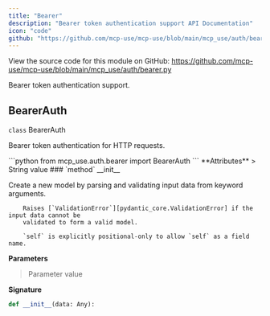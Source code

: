 ```yaml
---
title: "Bearer"
description: "Bearer token authentication support API Documentation"
icon: "code"
github: "https://github.com/mcp-use/mcp-use/blob/main/mcp_use/auth/bearer.py"
---
```



<Callout type="info" title="Source Code">
View the source code for this module on GitHub: <a href='https://github.com/mcp-use/mcp-use/blob/main/mcp_use/auth/bearer.py' target='_blank' rel='noopener noreferrer'>https://github.com/mcp-use/mcp-use/blob/main/mcp_use/auth/bearer.py</a>
</Callout>

Bearer token authentication support.

## BearerAuth

<div>
<RandomGradientBackground className="rounded-lg p-4 w-full h-full rounded-full">
<div className="text-black">
<div className="text-black font-bold text-xl mb-2 mt-8"><code className="!text-black">class</code> BearerAuth</div>

Bearer token authentication for HTTP requests.

</div>
</RandomGradientBackground>
```python
from mcp_use.auth.bearer import BearerAuth
```

<Card type="info">
**Attributes**
>
<ParamField body="token" type="pydantic.types.SecretStr" required="True" >   String value </ParamField>

</Card>

<Card type="info">
### `method` __init__

Create a new model by parsing and validating input data from keyword arguments.

        Raises [`ValidationError`][pydantic_core.ValidationError] if the input data cannot be
        validated to form a valid model.

        `self` is explicitly positional-only to allow `self` as a field name.

**Parameters**
><ParamField body="data" type="Any" required="True" >   Parameter value </ParamField>

**Signature**
```python wrap
def __init__(data: Any):
```

</Card>
</div>

